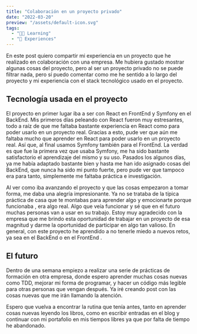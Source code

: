 ```yaml
---
title: "Colaboración en un proyecto privado"
date: "2022-03-20"
preview: "/assets/default-icon.svg"
tags:
  - "👨‍🎓 Learning"
  - "📝 Experiences"
---
```


En este post quiero compartir mi experiencia en un proyecto que he realizado en colaboración con una empresa. Me hubiera gustado mostrar algunas cosas del proyecto, pero al ser un proyecto privado no se puede filtrar nada, pero sí puedo comentar como me he sentido a lo largo del proyecto y mi experiencia con el stack tecnológico usado en el proyecto.

## Tecnología usada en el proyecto

El proyecto en primer lugar iba a ser con React en FrontEnd y Symfony en el BackEnd. Mis primeros días peleando con React fueron muy estresantes, todo a raíz de que me faltaba bastante experiencia en React como para poder usarlo en un proyecto real. Gracias a esto, pude ver que aún me faltaba mucho que aprender en React para poder usarlo en un proyecto real. Así que, al final usamos Symfony también para el FrontEnd. La verdad es que fue la primera vez que usaba Symfony, me ha sido bastante satisfactorio el aprendizaje del mismo y su uso. Pasados los algunos días, ya me había adaptado bastante bien y hasta me han ido asignado cosas del BackEnd, que nunca ha sido mi punto fuerte, pero pude ver que tampoco era para tanto, simplemente me faltaba práctica e investigación.

Al ver como iba avanzando el proyecto y que las cosas empezaron a tomar forma, me daba una alegría impresionante. Ya no se trataba de la típica práctica de casa que te montabas para aprender algo y emocionarte porque funcionaba , era algo real. Algo que veía funcionar y sé que en el futuro muchas personas van a usar en su trabajo. Estoy muy agradecido con la empresa que me brindo esta oportunidad de trabajar en un proyecto de esa magnitud y darme la oportunidad de participar en algo tan valioso. En general, con este proyecto he aprendido a no tenerle miedo a nuevos retos, ya sea en el BackEnd o en el FrontEnd .

## El futuro

Dentro de una semana empiezo a realizar una serie de prácticas de formación en otra empresa, donde espero aprender muchas cosas nuevas como TDD, mejorar mi forma de programar, y hacer un código más legible para otras personas que vengan después. Ya iré creando post con las cosas nuevas que me irán llamando la atención.

Espero que vuelva a encontrar la rutina que tenía antes, tanto en aprender cosas nuevas leyendo los libros, como en escribir entradas en el blog y continuar con mi portafolio en mis tiempos libres ya que por falta de tiempo he abandonado.